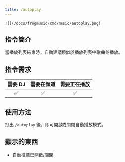 ```yaml
---
title: /autoplay
---
```

`![](/docs/frogmusic/cmd/music/autoplay.png)`

## 指令簡介
<Info>
當播放列表結束時，自動建議類似於播放列表中歌曲並播放。
</Info>

## 指令需求
| 需要 DJ |	需要在頻道 | 需要正在播放 |
| :-----: | :-------: | :---------: |
|   ✅   |    ✅     |     ✅      |

## 使用方法
打出 `/autoplay` 後，即可開啟或關閉自動播放模式。

## 顯示的東西
- 自動推薦已開啟/關閉